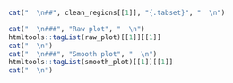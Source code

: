 
```r
cat("  \n##", clean_regions[[1]], "{.tabset}", "  \n")

cat("  \n###", "Raw plot", "  \n")
htmltools::tagList(raw_plot)[[1]][[1]]
cat("  \n")
cat("  \n###", "Smooth plot", "  \n")
htmltools::tagList(smooth_plot)[[1]][[1]]
cat("  \n")
```


